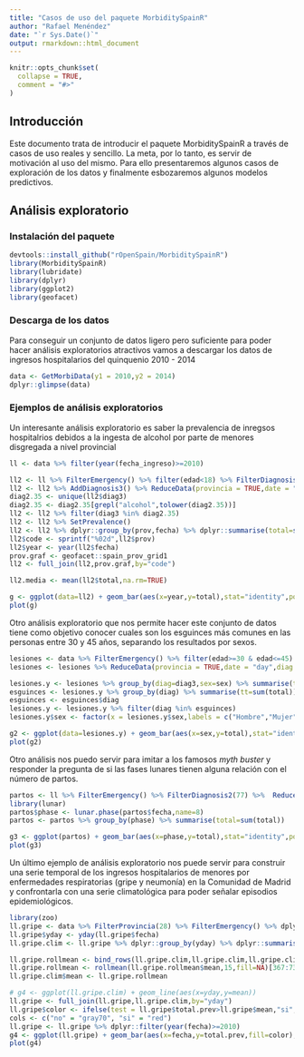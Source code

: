 ```yaml
---
title: "Casos de uso del paquete MorbiditySpainR"
author: "Rafael Menéndez"
date: "`r Sys.Date()`"
output: rmarkdown::html_document
---
```


```r
knitr::opts_chunk$set(
  collapse = TRUE,
  comment = "#>"
)
```

## Introducción

Este documento trata de introducir el paquete MorbiditySpainR a través de casos de uso reales y sencillo. La meta, por lo tanto, es servir de motivación al uso del mismo. Para ello presentaremos algunos casos de exploración de los datos y finalmente esbozaremos algunos modelos predictivos.

## Análisis exploratorio

### Instalación del paquete

```r
devtools::install_github("rOpenSpain/MorbiditySpainR")
library(MorbiditySpainR)
library(lubridate)
library(dplyr)
library(ggplot2)
library(geofacet)
```

### Descarga de los datos

Para conseguir un conjunto de datos ligero pero suficiente para poder hacer análisis exploratorios atractivos vamos a descargar los datos de ingresos hospitalarios del quinquenio 2010 - 2014

```r
data <- GetMorbiData(y1 = 2010,y2 = 2014)
dplyr::glimpse(data)
```

### Ejemplos de análisis exploratorios

Un interesante análisis exploratorio es saber la prevalencia de inregsos hospitalrios debidos a la ingesta de alcohol por parte de menores disgregada a nivel provincial

```r
ll <- data %>% filter(year(fecha_ingreso)>=2010)

ll2 <- ll %>% FilterEmergency() %>% filter(edad<18) %>% FilterDiagnosis2(35)
ll2 <- ll2 %>% AddDiagnosis3() %>% ReduceData(provincia = TRUE,date = "year",diag = "diag3")
diag2.35 <- unique(ll2$diag3)
diag2.35 <- diag2.35[grepl("alcohol",tolower(diag2.35))]
ll2 <- ll2 %>% filter(diag3 %in% diag2.35)
ll2 <- ll2 %>% SetPrevalence()
ll2 <- ll2 %>% dplyr::group_by(prov,fecha) %>% dplyr::summarise(total=sum(total.prev))
ll2$code <- sprintf("%02d",ll2$prov)
ll2$year <- year(ll2$fecha)
prov.graf <- geofacet::spain_prov_grid1
ll2 <- full_join(ll2,prov.graf,by="code")

ll2.media <- mean(ll2$total,na.rm=TRUE)

g <- ggplot(data=ll2) + geom_bar(aes(x=year,y=total),stat="identity",position="dodge") + geom_hline(yintercept = ll2.media,color="red") + facet_geo(~ name, grid = "spain_prov_grid1") +labs(title="Prevalencia de ingresos urgentes relacionados con alcohol en menores",subtitle="Casos por cada 100.000 habitantes",caption="Encuesta de morbilidad.2010-2014") + xlab("") + ylab("") + theme_bw() + theme(axis.text=element_text(size=6, angle=90))
plot(g)
```

Otro análisis exploratorio que nos permite hacer este conjunto de datos tiene como objetivo conocer cuales son los esguinces más comunes en las personas entre 30 y 45 años, separando los resultados por sexos.

```r
lesiones <- data %>% FilterEmergency() %>% filter(edad>=30 & edad<=45) %>% FilterDiagnosis2(96) %>% AddDiagnosis3()
lesiones <- lesiones %>% ReduceData(provincia = TRUE,date = "day",diag = "diag3",sex=TRUE)

lesiones.y <- lesiones %>% group_by(diag=diag3,sex=sex) %>% summarise(total=sum(total))
esguinces <- lesiones.y %>% group_by(diag) %>% summarise(tt=sum(total)) %>% top_n(10,tt)
esguinces <- esguinces$diag
lesiones.y <- lesiones.y %>% filter(diag %in% esguinces)
lesiones.y$sex <- factor(x = lesiones.y$sex,labels = c("Hombre","Mujer"))

g2 <- ggplot(data=lesiones.y) + geom_bar(aes(x=sex,y=total),stat="identity",position="dodge") + facet_wrap(~diag,nrow = 2,ncol = 5,scales = "free") + labs(title="Prevalencia de ingresos urgentes relacionados con esguinces divididos por sexo",subtitle="Casos totales",caption="Encuesta de morbilidad.2010-2014") + xlab("Sexo") + ylab("") + theme_bw()
plot(g2)
```

Otro análisis nos puedo servir para imitar a los famosos _myth buster_ y responder la pregunta de si las fases lunares tienen alguna relación con el número de partos.

```r
partos <- ll %>% FilterEmergency() %>% FilterDiagnosis2(77) %>%  ReduceData(provincia = FALSE,date = "day",sex = FALSE)
library(lunar)
partos$phase <- lunar.phase(partos$fecha,name=8)
partos <- partos %>% group_by(phase) %>% summarise(total=sum(total))

g3 <- ggplot(partos) + geom_bar(aes(x=phase,y=total),stat="identity",position = "dodge") + labs(title="Número de partos y fase lunar",subtitle="Casos totales",caption="Encuesta de morbilidad.2010-2015") + xlab("Fase Lunar") + ylab("") + theme_bw()
plot(g3)
```

Un último ejemplo de análisis exploratorio nos puede servir para construir una serie temporal de los ingresos hospitalarios de menores por enfermedades respiratorias (gripe y neumonía) en la Comunidad de Madrid y confrontarla con una serie climatológica para poder señalar episodios epidemiológicos.

```r
library(zoo)
ll.gripe <- data %>% FilterProvincia(28) %>% FilterEmergency() %>% dplyr::filter(edad<18) %>% FilterDiagnosis2(57) %>% ReduceData(provincia = TRUE,date="day",sex = FALSE) %>% SetPrevalence(pop = "total")
ll.gripe$yday <- yday(ll.gripe$fecha)
ll.gripe.clim <- ll.gripe %>% dplyr::group_by(yday) %>% dplyr::summarise(mean=mean(total.prev,na.rm=TRUE))

ll.gripe.rollmean <- bind_rows(ll.gripe.clim,ll.gripe.clim,ll.gripe.clim)
ll.gripe.rollmean <- rollmean(ll.gripe.rollmean$mean,15,fill=NA)[367:732]
ll.gripe.clim$mean <- ll.gripe.rollmean

# g4 <- ggplot(ll.gripe.clim) + geom_line(aes(x=yday,y=mean))
ll.gripe <- full_join(ll.gripe,ll.gripe.clim,by="yday")
ll.gripe$color <- ifelse(test = ll.gripe$total.prev>ll.gripe$mean,"si","no")
cols <- c("no" = "gray70", "si" = "red")
ll.gripe <- ll.gripe %>% dplyr::filter(year(fecha)>=2010)
g4 <- ggplot(ll.gripe) + geom_bar(aes(x=fecha,y=total.prev,fill=color),stat="identity",position = "dodge") + geom_line(aes(x=fecha,y=mean)) + facet_wrap(~year(fecha),ncol=2,scales = "free_x") + scale_fill_manual(values=cols,guide=FALSE) + labs(title="Número de ingresos urgentes de menores de 18 años por Neumonía y Gripe",subtitle="Comunidad de Madrid. Casos por 100.000 habitantes",caption="Encuesta de morbilidad.2010-2014") + xlab("Fecha") + ylab("") + theme_bw()
plot(g4)
```